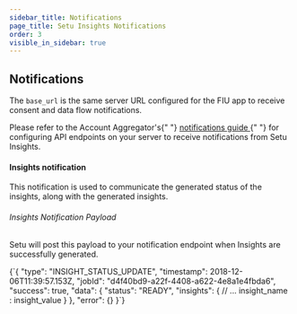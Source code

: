 ```yaml
---
sidebar_title: Notifications
page_title: Setu Insights Notifications
order: 3
visible_in_sidebar: true
---
```


## Notifications

The `base_url` is the same server URL configured for the FIU app to receive consent and data flow notifications.

<Callout type="tip">
    Please refer to the Account Aggregator's{" "}
    <a href="/data/account-aggregator/api-integration/notifications">
        notifications guide
    </a>{" "}
    for configuring API endpoints on your server to receive notifications from
    Setu Insights.
</Callout>

<br />

#### Insights notification

This notification is used to communicate the generated status of the insights, along with the generated insights.

###### Insights Notification Payload

Setu will post this payload to your notification endpoint when Insights are successfully generated.

<CodeBlockWithCopy language="json">
    {`{
  "type": "INSIGHT_STATUS_UPDATE",
  "timestamp": 2018-12-06T11:39:57.153Z,
  "jobId": "d4f40bd9-a22f-4408-a622-4e8a1e4fbda6",
  "success": true,
  "data": {
    "status": "READY", 
    "insights": {
      // ... insight_name : insight_value
    }
  },
  "error": {}
}`}
</CodeBlockWithCopy>

<WasPageHelpful />
